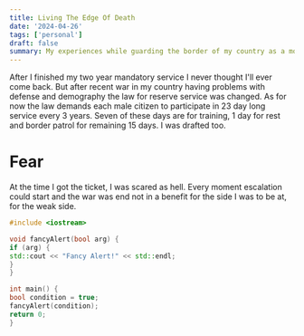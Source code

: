 ```yaml
---
title: Living The Edge Of Death
date: '2024-04-26'
tags: ['personal']
draft: false
summary: My experiences while guarding the border of my country as a mobilised active reservist
---
```


After I finished my two year mandatory service I never thought I'll ever come back.
But after recent war in my country having problems with defense and demography
the law for reserve service was changed. As for now the law demands 
each male citizen to participate in 23 day long service every 3 years. Seven of these days are 
for training, 1 day for rest and border patrol for remaining 15 days. I was drafted too.


# Fear

At the time I got the ticket, I was scared as hell. Every moment escalation could
start and the war was end not in a benefit for the side I was to be at, for the weak side. 

```cpp
#include <iostream>

void fancyAlert(bool arg) {
if (arg) {
std::cout << "Fancy Alert!" << std::endl;
}
}

int main() {
bool condition = true;
fancyAlert(condition);
return 0;
}
```



